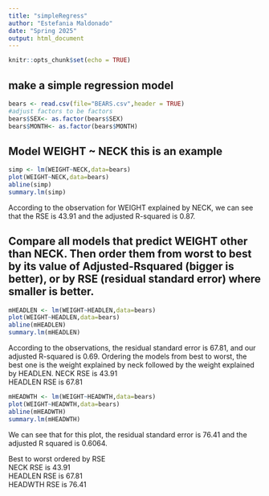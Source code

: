 ```yaml
---
title: "simpleRegress"
author: "Estefania Maldonado"
date: "Spring 2025"
output: html_document
---
```


```r
knitr::opts_chunk$set(echo = TRUE)
```

## make a simple regression model

```r
bears <- read.csv(file="BEARS.csv",header = TRUE)
#adjust factors to be factors
bears$SEX<- as.factor(bears$SEX)
bears$MONTH<- as.factor(bears$MONTH)
```

## Model WEIGHT ~ NECK  this is an example  

```r
simp <- lm(WEIGHT~NECK,data=bears)
plot(WEIGHT~NECK,data=bears)
abline(simp)
summary.lm(simp)
```


According to the observation for WEIGHT explained by NECK, we can see that the RSE is 43.91 and the adjusted R-squared is 0.87.  


## Compare all models that predict WEIGHT other than NECK. Then order them from worst to best by its value of Adjusted-Rsquared (bigger is better), or by RSE (residual standard error) where smaller is better. 
```r
mHEADLEN <- lm(WEIGHT~HEADLEN,data=bears)
plot(WEIGHT~HEADLEN,data=bears)
abline(mHEADLEN)
summary.lm(mHEADLEN)
```

According to the observations, the residual standard error is 67.81, and our adjusted R-squared is 0.69. Ordering the models from best to worst, the best one is the weight explained by neck followed by the weight explained by HEADLEN. 
NECK RSE is 43.91  
HEADLEN RSE is 67.81 

```r
mHEADWTH <- lm(WEIGHT~HEADWTH,data=bears)
plot(WEIGHT~HEADWTH,data=bears)
abline(mHEADWTH)
summary.lm(mHEADWTH)
```

We can see that for this plot, the residual standard error is 76.41 and the adjusted R squared is 0.6064. 

Best to worst ordered by RSE    
NECK RSE is 43.91     
HEADLEN RSE is 67.81       
HEADWTH RSE is 76.41   